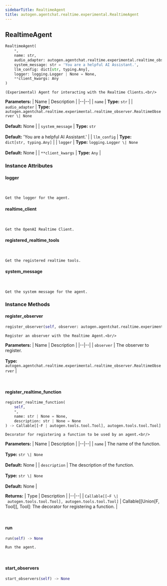 ```yaml
---
sidebarTitle: RealtimeAgent
title: autogen.agentchat.realtime.experimental.RealtimeAgent
---
```

<h2 id="autogen.agentchat.realtime.experimental.RealtimeAgent" class="doc doc-heading">
    <code class="doc-symbol doc-symbol-heading doc-symbol-class"></code>
    <span class="doc doc-object-name doc-class-name">RealtimeAgent</span>
</h2>

```python
RealtimeAgent(
    *,
    name: str,
    audio_adapter: autogen.agentchat.realtime.experimental.realtime_observer.RealtimeObserver | None = None,
    system_message: str = 'You are a helpful AI Assistant.',
    llm_config: dict[str, typing.Any],
    logger: logging.Logger | None = None,
    **client_kwargs: Any
)
```

    (Experimental) Agent for interacting with the Realtime Clients.<br/>

<b>Parameters:</b>
| Name | Description |
|--|--|
| `name` | **Type:** `str` |
| `audio_adapter` | **Type:** `autogen.agentchat.realtime.experimental.realtime_observer.RealtimeObserver \| None`<br/><br/>**Default:** None |
| `system_message` | **Type:** `str`<br/><br/>**Default:** 'You are a helpful AI Assistant.' |
| `llm_config` | **Type:** `dict[str, typing.Any]` |
| `logger` | **Type:** `logging.Logger \| None`<br/><br/>**Default:** None |
| `**client_kwargs` | **Type:** `Any` |

### Instance Attributes

<code class="doc-symbol doc-symbol-heading doc-symbol-attribute"></code>
#### logger
<br />

    Get the logger for the agent.

<code class="doc-symbol doc-symbol-heading doc-symbol-attribute"></code>
#### realtime_client
<br />

    Get the OpenAI Realtime Client.

<code class="doc-symbol doc-symbol-heading doc-symbol-attribute"></code>
#### registered_realtime_tools
<br />

    Get the registered realtime tools.

<code class="doc-symbol doc-symbol-heading doc-symbol-attribute"></code>
#### system_message
<br />

    Get the system message for the agent.

### Instance Methods

<code class="doc-symbol doc-symbol-heading doc-symbol-method"></code>
#### register_observer

```python
register_observer(self, observer: autogen.agentchat.realtime.experimental.realtime_observer.RealtimeObserver) -> None
```

    Register an observer with the Realtime Agent.<br/>

<b>Parameters:</b>
| Name | Description |
|--|--|
| `observer` | The observer to register.<br/><br/>**Type:** `autogen.agentchat.realtime.experimental.realtime_observer.RealtimeObserver` |

<br />

<code class="doc-symbol doc-symbol-heading doc-symbol-method"></code>
#### register_realtime_function

```python
register_realtime_function(
    self,
    *,
    name: str | None = None,
    description: str | None = None
) -> Callable[[~F | autogen.tools.tool.Tool], autogen.tools.tool.Tool]
```

    Decorator for registering a function to be used by an agent.<br/>

<b>Parameters:</b>
| Name | Description |
|--|--|
| `name` | The name of the function.<br/><br/>**Type:** `str \| None`<br/><br/>**Default:** None |
| `description` | The description of the function.<br/><br/>**Type:** `str \| None`<br/><br/>**Default:** None |

<b>Returns:</b>
| Type | Description |
|--|--|
| `Callable[[~F \| autogen.tools.tool.Tool], autogen.tools.tool.Tool]` | Callable[[Union[F, Tool]], Tool]: The decorator for registering a function. |

<br />

<code class="doc-symbol doc-symbol-heading doc-symbol-method"></code>
#### run

```python
run(self) -> None
```

    Run the agent.

<br />

<code class="doc-symbol doc-symbol-heading doc-symbol-method"></code>
#### start_observers

```python
start_observers(self) -> None
```

    

<br />
